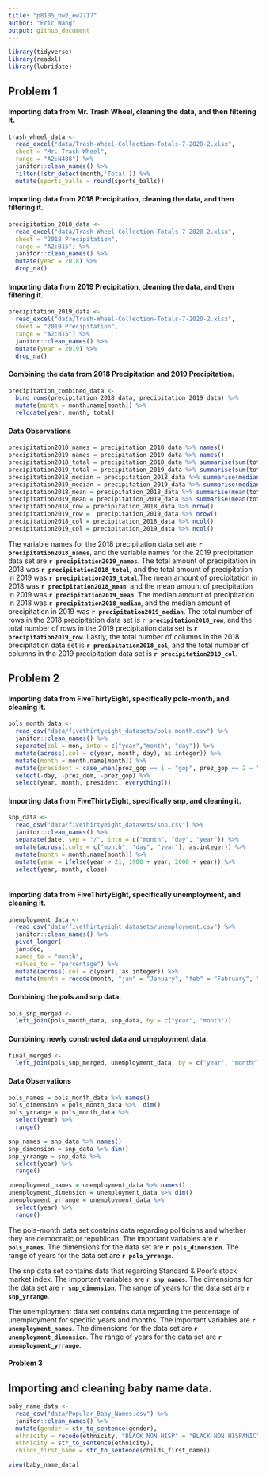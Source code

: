 ```yaml
---
title: "p8105_hw2_ew2717"
author: "Eric Wang"
output: github_document
---
```


```r

library(tidyverse)
library(readxl)
library(lubridate)

```

## Problem 1

#### Importing data from Mr. Trash Wheel, cleaning the data, and then filtering it.

```r

trash_wheel_data <-
  read_excel("data/Trash-Wheel-Collection-Totals-7-2020-2.xlsx",
  sheet = "Mr. Trash Wheel",
  range = "A2:N408") %>% 
  janitor::clean_names() %>% 
  filter(!str_detect(month,'Total')) %>% 
  mutate(sports_balls = round(sports_balls))

```

#### Importing data from 2018 Precipitation, cleaning the data, and then filtering it.

```r

precipitation_2018_data <-
  read_excel("data/Trash-Wheel-Collection-Totals-7-2020-2.xlsx",
  sheet = "2018 Precipitation",
  range = "A2:B15") %>% 
  janitor::clean_names() %>% 
  mutate(year = 2018) %>% 
  drop_na()

```

#### Importing data from 2019 Precipitation, cleaning the data, and then filtering it.

```r

precipitation_2019_data <-
  read_excel("data/Trash-Wheel-Collection-Totals-7-2020-2.xlsx",
  sheet = "2019 Precipitation",
  range = "A2:B15") %>% 
  janitor::clean_names() %>% 
  mutate(year = 2019) %>% 
  drop_na()

```

#### Combining the data from 2018 Precipitation and 2019 Precipitation. 

```r

precipitation_combined_data <-
  bind_rows(precipitation_2018_data, precipitation_2019_data) %>% 
  mutate(month = month.name[month]) %>% 
  relocate(year, month, total)

```

#### Data Observations

```r

precipitation2018_names = precipitation_2018_data %>% names()
precipitation2019_names = precipitation_2019_data %>% names()
precipitation2018_total = precipitation_2018_data %>% summarise(sum(total))
precipitation2019_total = precipitation_2019_data %>% summarise(sum(total))
precipitation2018_median = precipitation_2018_data %>% summarise(median(total))
precipitation2019_median = precipitation_2019_data %>% summarise(median(total))
precipitation2018_mean = precipitation_2018_data %>% summarise(mean(total))
precipitation2019_mean = precipitation_2019_data %>% summarise(mean(total))
precipitation2018_row = precipitation_2018_data %>% nrow()
precipitation2019_row =  precipitation_2019_data %>% nrow()
precipitation2018_col = precipitation_2018_data %>% ncol()
precipitation2019_col = precipitation_2019_data %>% ncol()

```

The variable names for the 2018 precipitation data set are **`r precipitation2018_names`**, and the variable names for the 2019 precipitation data set are **`r precipitation2019_names`**. The total amount of precipitation in 2018 was **`r precipitation2018_total`**, and the total amount of precipitation in 2019 was **`r precipitation2019_total`**.The mean amount of precipitation in 2018 was **`r precipitation2018_mean`**, and the mean amount of precipitation in 2019 was **`r precipitation2019_mean`**. The median amount of precipitation in 2018 was **`r precipitation2018_median`**, and the median amount of precipitation in 2019 was **`r precipitation2019_median`**. The total number of rows in the 2018 precipitation data set is **`r precipitation2018_row`**, and the total number of rows in the 2019 precipitation data set is **`r precipitation2019_row`**. Lastly, the total number of columns in the 2018 precipitation data set is **`r precipitation2018_col`**, and the total number of columns in the 2019 precipitation data set is **`r precipitation2019_col`**.

## Problem 2

#### Importing data from FiveThirtyEight, specifically pols-month, and cleaning it.

```r

pols_month_data <- 
  read_csv("data/fivethirtyeight_datasets/pols-month.csv") %>%
  janitor::clean_names() %>%
  separate(col = mon, into = c("year","month", "day")) %>% 
  mutate(across(.col = c(year, month, day), as.integer)) %>% 
  mutate(month = month.name[month]) %>% 
  mutate(president = case_when(prez_gop == 1 ~ "gop", prez_gop == 2 ~ "gop", prez_dem == 1 ~ "dem")) %>% 
  select(-day, -prez_dem, -prez_gop) %>% 
  select(year, month, president, everything())

```

#### Importing data from FiveThirtyEight, specifically snp, and cleaning it.

```r

snp_data <- 
  read_csv("data/fivethirtyeight_datasets/snp.csv") %>%
  janitor::clean_names() %>% 
  separate(date, sep = "/", into = c("month", "day", "year")) %>%
  mutate(across(.cols = c("month", "day", "year"), as.integer)) %>%
  mutate(month = month.name[month]) %>%
  mutate(year = ifelse(year > 21, 1900 + year, 2000 + year)) %>%
  select(year, month, close)
  
```

#### Importing data from FiveThirtyEight, specifically unemployment, and cleaning it.

```r

unemployment_data <- 
  read_csv("data/fivethirtyeight_datasets/unemployment.csv") %>%
  janitor::clean_names() %>%
  pivot_longer(
  jan:dec,
  names_to = "month", 
  values_to = "percentage") %>% 
  mutate(across(.col = c(year), as.integer)) %>% 
  mutate(month = recode(month, "jan" = "January", "feb" = "February", "mar" = "March", "apr" = "April", "may" = "May", "jun" = "June", "jul" = "July", "aug" = "August", "sep" = "September", "oct" = "October", "nov" = "November", "dec" = "December"))

```

#### Combining the pols and snp data.

```r

pols_snp_merged <-
  left_join(pols_month_data, snp_data, by = c("year", "month"))

```


#### Combining newly constructed data and umeployment data. 

```r

final_merged <-
  left_join(pols_snp_merged, unemployment_data, by = c("year", "month"))

```

#### Data Observations

```r

pols_names = pols_month_data %>% names()
pols_dimension = pols_month_data %>%  dim()
pols_yrrange = pols_month_data %>% 
  select(year) %>% 
  range()

snp_names = snp_data %>% names()
snp_dimension = snp_data %>% dim()
snp_yrrange = snp_data %>% 
  select(year) %>% 
  range()

unemployment_names = unemployment_data %>% names()
unemployment_dimension = unemployment_data %>% dim()
unemployment_yrrange = unemployment_data %>% 
  select(year) %>% 
  range()

```

The pols-month data set contains data regarding politicians and whether they are democratic or republican. The important variables are **`r pols_names`**. The dimensions for the data set are **`r pols_dimension`**. The range of years for the data set are **`r pols_yrrange`**. 

The snp data set contains data that regarding Standard & Poor’s stock market index. The important variables are **`r snp_names`**. The dimensions for the data set are **`r snp_dimension`**. The range of years for the data set are **`r snp_yrrange`**. 

The unemployment data set contains data regarding the percentage of unemployment for specific years and months. The important variables are **`r unemployment_names`**. The dimensions for the data set are **`r unemployment_dimension`**. The range of years for the data set are **`r unemployment_yrrange`**. 


#### Problem 3

## Importing and cleaning baby name data. 

```r

baby_name_data <-
  read_csv("data/Popular_Baby_Names.csv") %>% 
  janitor::clean_names() %>% 
  mutate(gender = str_to_sentence(gender),
  ethnicity = recode(ethnicity, "BLACK NON HISP" = "BLACK NON HISPANIC", "ASIAN AND PACI" = "ASIAN AND PACIFIC ISLANDER", "WHITE NON HISP" = "WHITE NON HISPANIC"),
  ethnicity = str_to_sentence(ethnicity),
  childs_first_name = str_to_sentence(childs_first_name))

view(baby_name_data)

```

